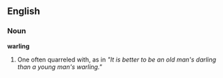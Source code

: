 ==English==
===Noun===
'''warling'''
# One often quarreled with, as in ''"It is better to be an old man's darling than a young man's warling."''